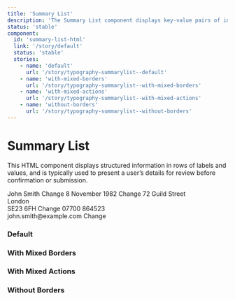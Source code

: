 ```yaml
---
title: 'Summary List'
description: 'The Summary List component displays key-value pairs of information with optional actions, often used for review pages or displaying user details.'
status: 'stable'
component:
  id: 'summary-list-html'
  link: '/story/default'
  status: 'stable'
  stories:
    - name: 'default'
      url: '/story/typography-summarylist--default'
    - name: 'with-mixed-borders'
      url: '/story/typography-summarylist--with-mixed-borders'
    - name: 'with-mixed-actions'
      url: '/story/typography-summarylist--with-mixed-actions'
    - name: 'without-borders'
      url: '/story/typography-summarylist--without-borders'
---
```


# Summary List

This HTML component displays structured information in rows of labels and values, and is typically used to present a user’s details for review before confirmation or submission.

<Section current="html">
<ComponentPreview>
  <ComponentContainer>
    <SummaryList>
  <SummaryListRow
    label="Name"
    withBorder
  >
    <SummaryListValue>
      John Smith
    </SummaryListValue>
    <SummaryListAction href="#">
      Change
    </SummaryListAction>
  </SummaryListRow>
  <SummaryListRow
    label="Date of birth"
    withBorder
  >
    <SummaryListValue>
      8 November 1982
    </SummaryListValue>
    <SummaryListAction href="#">
      Change
    </SummaryListAction>
  </SummaryListRow>
  <SummaryListRow
    label="Address"
    withBorder
  >
    <SummaryListValue>
      72 Guild Street
      <br />
      London
      <br />
      SE23 6FH
    </SummaryListValue>
    <SummaryListAction href="#">
      Change
    </SummaryListAction>
  </SummaryListRow>
  <SummaryListRow
    label="Contact details"
    withBorder
  >
    <SummaryListValue>
      07700 864523
      <br />
      john.smith@example.com
    </SummaryListValue>
    <SummaryListAction href="#">
      Change
    </SummaryListAction>
  </SummaryListRow>
</SummaryList>
  </ComponentContainer>
</ComponentPreview>

### Default

<StorybookFrame
  className="h-96"
  componentId="summary-list-html"
  story="default"
/>

### With Mixed Borders

<StorybookFrame
  className="h-96"
  componentId="summary-list-html"
  story="with-mixed-borders"
/>

### With Mixed Actions

<StorybookFrame
  className="h-96"
  componentId="summary-list-html"
  story="with-mixed-actions"
/>

### Without Borders

<StorybookFrame
  className="h-96"
  componentId="summary-list-html"
  story="without-borders"
/>

</Section>
